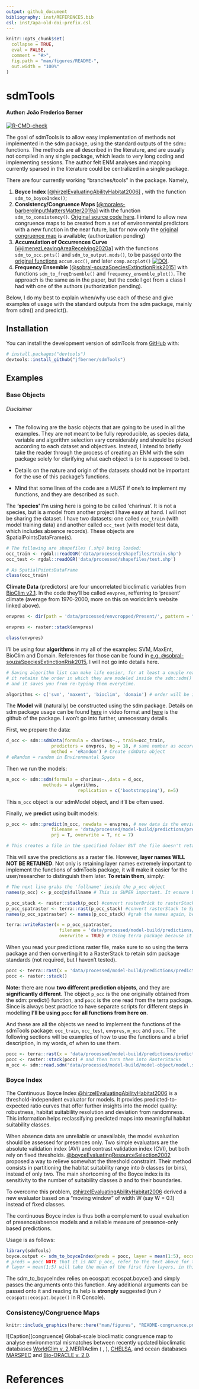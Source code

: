 ```yaml
---
output: github_document
bibliography: inst/REFERENCES.bib
csl: inst/apa-old-doi-prefix.csl
---
```


<!-- README.md is generated from README.Rmd. Please edit that file -->

```r
knitr::opts_chunk$set(
  collapse = TRUE,
  eval = FALSE,
  comment = "#>",
  fig.path = "man/figures/README-",
  out.width = "100%"
)
```

# sdmTools
#### Author: João Frederico Berner

<!-- badges: start -->
[![R-CMD-check](https://github.com/jfberner/jfbpack/actions/workflows/R-CMD-check.yaml/badge.svg)](https://github.com/jfberner/jfbpack/actions/workflows/R-CMD-check.yaml)
<!-- badges: end -->

The goal of sdmTools is to allow easy implementation of methods not implemented in the sdm package, using the standard outputs of the sdm:: functions. The methods are all described in the literature, and are usually not compiled in any single package, which leads to very long coding and implementing sessions. The author felt ENM analyses and mapping currently sparsed in the literature could be centralized in a single package.

There are four currently working "branches/tools" in the package. Namely, 

 1. **Boyce Index** [[@hirzelEvaluatingAbilityHabitat2006]](https://doi.org/10.1016/j.ecolmodel.2006.05.017) , with the function `sdm_to_boyceIndex()`;
 2. **Consistency/Congruence Maps** [[@morales-barberoInputMattersMatter2019a]](https://doi.org/10.1111/2041-210X.13124) with the function  `sdm_to_consistency()`. [Original source code here](https://besjournals.onlinelibrary.wiley.com/action/downloadSupplement?doi=10.1111%2F2041-210X.13124&file=mee313124-sup-0002-AppendixB_Rcode.R). I intend to allow new congruence maps to be created from a set of environmental predictors with a new function in the near future, but for now only the [original congruence map](https://doi.org/10.5061/dryad.6kv7k29) is available; (authorization pending)
 3. **Accumulation of Occurrences Curve** [[@jimenezLeavingAreaReceiving2020a]](https://doi.org/10.1111/2041-210X.13479) with the functions `sdm_to_occ.pnts()` and `sdm_to_output.mods()`, to be passed onto the [original functions](https://github.com/LauraJim/SDM-hyperTest) 
 `accum.occ()`, and later `comp.accplot()` [![DOI](https://zenodo.org/badge/DOI/10.5281/zenodo.3981453.svg)](https://doi.org/10.5281/zenodo.3981453).
 4. **Frequency Ensemble** [[@sobral-souzaSpeciesExtinctionRisk2015]](https://doi.org/10.1016/j.ncon.2015.11.009) with functions `sdm_to_freqEnsemble()` and `frequency_ensemble_plot()`. The approach is the same as in the paper, but the code I got from a class I had with one of the authors (authorization pending).

Below, I do my best to explain when/why use each of these and give examples of usage with the standard outputs from the sdm package, mainly from sdm() and predict().

## Installation

You can install the development version of sdmTools from [GitHub](https://github.com/) with:

``` r
# install.packages("devtools")
devtools::install_github("jfberner/sdmTools")
```

## Examples

### Base Objects

###### Disclaimer

- The following are the basic objects that are going to be used in all the examples. They are not meant to be fully reproducible, as species data, variable and algorithm selection vary considerably and should be picked according to each dataset and objectives. Instead, I intend to briefly take the reader through the process of creating an ENM with the sdm package solely for clarifying what each object is (or is supposed to be).

- Details on the nature and origin of the datasets should not be important for the use of this package's functions. 

- Mind that some lines of the code are a MUST if one's to implement my functions, and they are described as such.

The **'species'** I'm using here is going to be called 'charinus'. It is not a species, but is a model from another project I have easy at hand. I will not be sharing the dataset. I have two datasets: one called `occ_train` (with model training data) and another called `occ_test` (with model test data, which includes absence records). These objects are SpatialPointsDataFrame(s).

```r
# The following are shapefiles (.shp) being loaded:
occ_train <- rgdal::readOGR('data/processed/shapefiles/train.shp')
occ_test <- rgdal::readOGR('data/processed/shapefiles/test.shp')
```

```r
# As SpatialPointsDataFrame
class(occ_train)
```

**Climate Data** (predictors) are four uncorrelated bioclimatic variables from [BioClim v2.1](https://www.worldclim.org). In the code they'll be called `envpres`, refferring to 'present' climate (average from 1970-2000, more on this on worldclim's website linked above).

```r
envpres <- dir(path = 'data/processed/envcropped/Present/', pattern = ".tif$", full.names = T)

envpres <- raster::stack(envpres)
```

```r
class(envpres)
```

I'll be using four **algorithms** in my all of the examples: SVM, MaxEnt, BioClim and Domain. References for those can be found in [e.g. @sobral-souzaSpeciesExtinctionRisk2015](https://doi.org/10.1016/j.ncon.2015.11.009), I will not go into details here.

```r
# Saving algorithm list can make life easier, for at least a couple reasons: 
# it retains the order in which they are modeled inside the sdm::sdm() function to be used in sdmTools functions, 
# and it saves you from re-typing them everytime.

algorithms <- c('svm', 'maxent', 'bioclim', 'domain') # order will be important
```

The **Model** will (naturally) be constructed using the sdm package. Details on sdm package usage can be found [here](https://www.youtube.com/watch?v=83dMS3bcjJM) in video format and [here](https://github.com/babaknaimi/sdm) is the github of the package. I won't go into further, unnecessary details.

First, we prepare the data:
```r
d_occ <- sdm::sdmData(formula = charinus~., train=occ_train,
                 predictors = envpres, bg = 18, # same number as occurrences
                 method = 'eRandom') # Create sdmData object
# eRandom = random in Environmental Space
```

Then we run the models:
```r
m_occ <- sdm::sdm(formula = charinus~.,data = d_occ,
              methods = algorithms,
                           replication = c('bootstrapping'), n=5)
```

This `m_occ` object is our sdmModel object, and it'll be often used.

Finally, we **predict** using built models:
```r
p_occ <- sdm::predict(m_occ, newdata = envpres, # new data is the environment in which we want to predict
                 filename = 'data/processed/model-build/predictions/predictions.present-rasterStd.tif',
                 prj = T, overwrite = T, nc = 7)

# This creates a file in the specified folder BUT the file doesn't retain the layer names, which will be super important for us to distinguish among methods. To do so:
```

This will save the predictions as a raster file. However, **layer names WILL NOT BE RETAINED**. Not only is retaining layer names extremely important to implement the functions of sdmTools package, it will make it easier for the user/researcher to distinguish them later. **To retain them**, simply:

```r
# The next line grabs the 'fullname' inside the p_occ object
names(p_occ) <- p_occ@z$fullname # This is SUPER important. It ensure both SPECIES and ALGORITHM names are retained in layer names

p_occ_stack <- raster::stack(p_occ) #convert rasterBrick to rasterStack
p_occ_spatraster <- terra::rast(p_occ_stack) #convert rasterStack to SpatRaster
names(p_occ_spatraster) <- names(p_occ_stack) #grab the names again, because in converting the terra::rast() function grabs the names from the .tif file that p_occ refers to.

terra::writeRaster(x = p_occ_spatraster, 
                    filename = 'data/processed/model-build/predictions/predictions.present-terraStd.tif',
                    overwrite = TRUE) # Using terra package because it retains layer names
```

When you read your predictions raster file, make sure to so using the terra package and then converting it to a RasterStack to retain sdm package standards (not required, but I haven't tested).

```r
pocc <- terra::rast(x = 'data/processed/model-build/predictions/predictions.present-terraStd.tif')
pocc <- raster::stack()
```

**Note:** there are now **two different prediction objects**, and they are **significantly different**. The object `p_occ` is the one originally obtained from the sdm::predict() function, and `pocc` is the one read from the terra package. Since is always best practice to have separate scripts for different steps in modelling **I'll be using `pocc` for all functions from here on**.

And these are all the objects we need to implement the functions of the sdmTools package: `occ_train`, `occ_test`, `envpres`, `m_occ` and `pocc`. The following sections will be examples of how to use the functions and a brief description, in my words, of when to use them.

```r
pocc <- terra::rast(x = 'data/processed/model-build/predictions/predictions.present-all-algorithms.tif') # remember to read with terra:: to retain layer names
pocc <- raster::stack(pocc) # and then turn them into RasterStacks
m_occ <- sdm::read.sdm("data/processed/model-build/model-object/model.sdm")
```

### Boyce Index

The Continuous Boyce Index [@hirzelEvaluatingAbilityHabitat2006](https://doi.org/10.1016/j.ecolmodel.2006.05.017) is a threshold-independent evaluator for models. It provides predicted-to-expected ratio curves that offer further insights into the model quality: robustness, habitat suitability resolution and deviation from randomness. This information helps reclassifying predicted maps into meaningful habitat suitability classes. 

When absence data are unreliable or unavailable, the model evaluation should be assessed for presences only. Two simple evaluators are the absolute validation index (AVI) and contrast validation index (CVI), but both rely on fixed thresholds. [@boyceEvaluatingResourceSelection2002](https://doi.org/10.1016/S0304-3800(02)00200-4) proposed a way to relieve somewhat the threshold constraint. Their method consists in partitioning the habitat suitability range into *b* classes (or bins), instead of only two. The main shortcoming of the Boyce index is its sensitivity to the number of suitability classes *b* and to their boundaries.

To overcome this problem, [@hirzelEvaluatingAbilityHabitat2006](https://doi.org/10.1016/j.ecolmodel.2006.05.017) derived a new evaluator based on a “moving window” of width W (say W = 0.1) instead of fixed classes.

The continuous Boyce index is thus both a complement to usual evaluation of presence/absence models and a reliable measure of presence-only based predictions.

Usage is as follows:

```r
library(sdmTools)
boyce.output <- sdm_to_boyceIndex(preds = pocc, layer = mean(1:5), occurrence = occ_test)
# preds = pocc NOTE that it is NOT p_occ, refer to the text above for the difference.
# layer = mean(1:5) will take the mean of the first five layers, in this case the five SVM models
```


The sdm_to_boyceIndex relies on ecospat::ecospat.boyce() and simply passes the arguments onto this function. Any additional arguments can be passed onto it and reading its help is **strongly** suggested (run `?ecospat::ecospat.boyce()` in R Console).

### Consistency/Congruence Maps

```r

knitr::include_graphics(here::here("man/figures", "README-congruence.png"))

```



![Caption][congruence] Global-scale bioclimatic congruence map to analyse environmental mismatches between recently updated bioclimatic databases [WorldClim v. 2](www.worldclim.org/version2),MERRAclim (\insertCite{c.vegaMERRAclimHighresolutionGlobal2017}{sdmTools} , \insertCite{c.vegaMERRAclimHighresolutionGlobal2017a}{sdmTools}), [CHELSA](www.chelsa-climate.org), and ocean databases [MARSPEC](www.marspec.org) and [Bio-ORACLE v. 2.0](www.bio-oracle.org). 

# References
